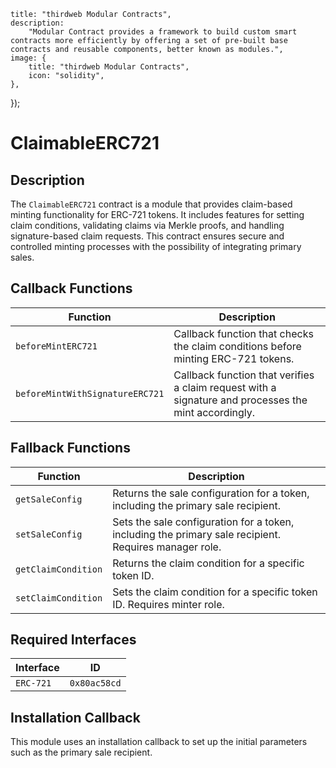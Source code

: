 
    title: "thirdweb Modular Contracts",
    description:
        "Modular Contract provides a framework to build custom smart contracts more efficiently by offering a set of pre-built base contracts and reusable components, better known as modules.",
    image: {
        title: "thirdweb Modular Contracts",
        icon: "solidity",
    },
});

# ClaimableERC721

## Description

The `ClaimableERC721` contract is a module that provides claim-based minting functionality for ERC-721 tokens. It includes features for setting claim conditions, validating claims via Merkle proofs, and handling signature-based claim requests. This contract ensures secure and controlled minting processes with the possibility of integrating primary sales.

<GithubButtonLink href="https://github.com/thirdweb-dev/modular-contracts/blob/dev/src/module/token/minting/ClaimableERC721.sol" />

## Callback Functions

| Function                         | Description                                                                                                    |
|----------------------------------|----------------------------------------------------------------------------------------------------------------|
| `beforeMintERC721`               | Callback function that checks the claim conditions before minting ERC-721 tokens.                              |
| `beforeMintWithSignatureERC721`  | Callback function that verifies a claim request with a signature and processes the mint accordingly.            |

## Fallback Functions

| Function                              | Description                                                                                  |
|---------------------------------------|----------------------------------------------------------------------------------------------|
| `getSaleConfig`                       | Returns the sale configuration for a token, including the primary sale recipient.            |
| `setSaleConfig`                       | Sets the sale configuration for a token, including the primary sale recipient. Requires manager role. |
| `getClaimCondition`                   | Returns the claim condition for a specific token ID.                                         |
| `setClaimCondition`                   | Sets the claim condition for a specific token ID. Requires minter role.                      |

## Required Interfaces

| Interface  | ID          |
|------------|-------------|
| `ERC-721`  | `0x80ac58cd`|

## Installation Callback

This module uses an installation callback to set up the initial parameters such as the primary sale recipient.

